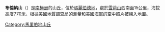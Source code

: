 {{Coord|75|39|S|142|25|W|source:GNIS|display=title}}

'''布倫納山'''（{{lang-en|Bruner Hill}}）是[[南極洲|南極洲]]的山丘，位於[[瑪麗伯德地|瑪麗伯德地]]，處於[[雪莉山|雪莉山]]西南面15公里，海拔高度770米，根據[[美國地質調查局|美國地質調查局]]的測量和[[美國|美國]]海軍的空中照片被繪入地圖。

{{DEFAULTSORT:Bruner Hill}}
[[Category:馬里伯地山丘|Category:馬里伯地山丘]]


{{MarieByrdLand-geo-stub}}